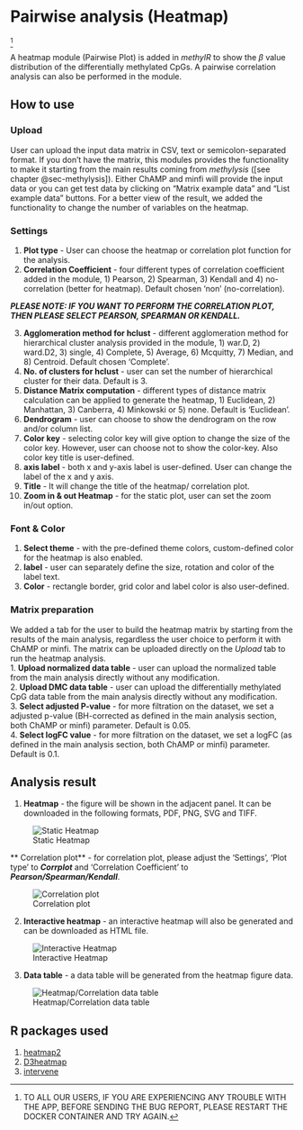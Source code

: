 # Pairwise analysis (Heatmap) {#sec-pairwise}
^[TO ALL OUR USERS, IF YOU ARE EXPERIENCING ANY TROUBLE WITH THE APP, BEFORE SENDING THE BUG REPORT, PLEASE RESTART THE DOCKER CONTAINER AND TRY AGAIN.]

A heatmap module (Pairwise Plot) is added in *methylR* to show the $\beta$ value distribution of the differentially methylated CpGs. A pairwise correlation analysis can also be performed in the module.

## How to use
### Upload
User can upload the input data matrix in CSV, text or semicolon-separated format. If you don't have the matrix, this modules provides the functionality to make it starting from the main results coming from *methylysis* ([see chapter @sec-methylysis]). Either ChAMP and minfi will provide the input data or you can get test data by clicking on "Matrix example data" and "List example data" buttons. For a better view of the result, we added the functionality to change the number of variables on the heatmap.

### Settings
1. **Plot type** - User can choose the heatmap or correlation plot function for the analysis.
2. **Correlation Coefficient** - four different types of correlation coefficient added in the module, 1) Pearson, 2) Spearman, 3) Kendall and 4) no-correlation (better for heatmap). Default chosen 'non' (no-correlation).

::: {.callout-important}
***PLEASE NOTE: IF YOU WANT TO PERFORM THE CORRELATION PLOT, THEN PLEASE SELECT PEARSON, SPEARMAN OR KENDALL.***
:::

3. **Agglomeration method for hclust** - different agglomeration method for hierarchical cluster analysis provided in the module, 1) war.D, 2) ward.D2, 3) single, 4) Complete, 5) Average, 6) Mcquitty, 7) Median, and 8) Centroid. Default chosen 'Complete'.
4. **No. of clusters for hclust** - user can set the number of hierarchical cluster for their data. Default is 3.
5. **Distance Matrix computation** - different types of distance matrix calculation can be applied to generate the heatmap, 1) Euclidean, 2) Manhattan, 3) Canberra, 4) Minkowski or 5) none. Default is 'Euclidean'.
6. **Dendrogram** - user can choose to show the dendrogram on the row and/or column list.
7. **Color key** - selecting color key will give option to change the size of the color key. However, user can choose not to show the color-key. Also color key title is user-defined.
8. **axis label** - both x and y-axis label is user-defined. User can change the label of the x and y axis.
9. **Title** - It will change the title of the heatmap/ correlation plot.
10. **Zoom in & out Heatmap** - for the static plot, user can set the zoom in/out option.

### Font & Color
1. **Select theme** - with the pre-defined theme colors, custom-defined color for the heatmap is also enabled.
2. **label** - user can separately define the size, rotation and color of the label text.
3. **Color** - rectangle border, grid color and label color is also user-defined.

### Matrix preparation
We added a tab for the user to build the heatmap matrix by starting from the results of the main analysis, regardless the user choice to perform it with ChAMP or minfi. The matrix can be uploaded directly on the *Upload* tab to run the heatmap analysis. \
1. **Upload normalized data table** - user can upload the normalized table from the main analysis directly without any modification. \
2. **Upload DMC data table** - user can upload the differentially methylated CpG data table from the main analysis directly without any modification. \
3. **Select adjusted P-value** - for more filtration on the dataset, we set a adjusted p-value (BH-corrected as defined in the main analysis section, both ChAMP or minfi) parameter. Default is 0.05. \
4. **Select logFC value** - for more filtration on the dataset, we set a logFC (as defined in the main analysis section, both ChAMP or minfi) parameter. Default is 0.1.

## Analysis result
1. **Heatmap** - the figure will be shown in the adjacent panel. It can be downloaded in the following formats, PDF, PNG, SVG and TIFF. \

![Static Heatmap](_images/heatmap.png)

::: {.callout-tip}
** Correlation plot** - for correlation plot, please adjust the 'Settings', 'Plot type' to ***Corrplot*** and 'Correlation Coefficient' to ***Pearson/Spearman/Kendall***.
:::

![Correlation plot](_images/correlationplot-setting.png)

2. **Interactive heatmap** - an interactive heatmap will also be generated and can be downloaded as HTML file. \

![Interactive Heatmap](_images/heatmap2.png)

3. **Data table** - a data table will be generated from the heatmap figure data.

![Heatmap/Correlation data table](_images/heatmap-datatable.png)

## R packages used
1. [heatmap2](https://biocorecrg.github.io/CRG_RIntroduction/heatmap-2-function-from-gplots-package.html)
2. [D3heatmap](https://github.com/talgalili/d3heatmap)
3. [intervene](https://github.com/asntech/intervene)
